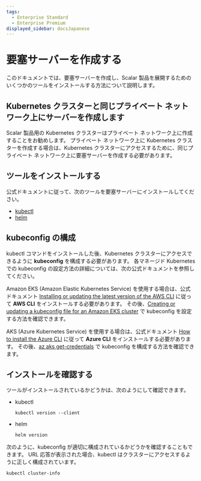```yaml
---
tags:
  - Enterprise Standard
  - Enterprise Premium
displayed_sidebar: docsJapanese
---
```


# 要塞サーバーを作成する


<TranslationBanner />

このドキュメントでは、要塞サーバーを作成し、Scalar 製品を展開するためのいくつかのツールをインストールする方法について説明します。

## Kubernetes クラスターと同じプライベート ネットワーク上にサーバーを作成します

Scalar 製品用の Kubernetes クラスターはプライベート ネットワーク上に作成することをお勧めします。 プライベート ネットワーク上に Kubernetes クラスターを作成する場合は、Kubernetes クラスターにアクセスするために、同じプライベート ネットワーク上に要塞サーバーを作成する必要があります。

## ツールをインストールする

公式ドキュメントに従って、次のツールを要塞サーバーにインストールしてください。

* [kubectl](https://kubernetes.io/docs/tasks/tools/#kubectl)
* [helm](https://helm.sh/docs/intro/install/)

## kubeconfig の構成

kubectl コマンドをインストールした後、Kubernetes クラスターにアクセスできるように **kubeconfig** を構成する必要があります。 各マネージド Kubernetes での kubeconfig の設定方法の詳細については、次の公式ドキュメントを参照してください。

Amazon EKS (Amazon Elastic Kubernetes Service) を使用する場合は、公式ドキュメント [Installing or updating the latest version of the AWS CLI](https://docs.aws.amazon.com/cli/latest/userguide/getting-started-install.html) に従って **AWS CLI** をインストールする必要があります。 その後、[Creating or updating a kubeconfig file for an Amazon EKS cluster](https://docs.aws.amazon.com/eks/latest/userguide/create-kubeconfig.html) で kubeconfig を設定する方法を確認できます。

AKS (Azure Kubernetes Service) を使用する場合は、公式ドキュメント [How to install the Azure CLI](https://learn.microsoft.com/en-us/cli/azure/install-azure-cli) に従って **Azure CLI** をインストールする必要があります。 その後、[az aks get-credentials](https://learn.microsoft.com/en-us/cli/azure/aks?view=azure-cli-latest#az-aks-get-credentials) で kubeconfig を構成する方法を確認できます。

## インストールを確認する

ツールがインストールされているかどうかは、次のようにして確認できます。

* kubectl
  ```console
  kubectl version --client
  ```
* helm
  ```console
  helm version
  ```

次のように、kubeconfig が適切に構成されているかどうかを確認することもできます。 URL 応答が表示された場合、kubectl はクラスターにアクセスするように正しく構成されています。
```console
kubectl cluster-info
```
